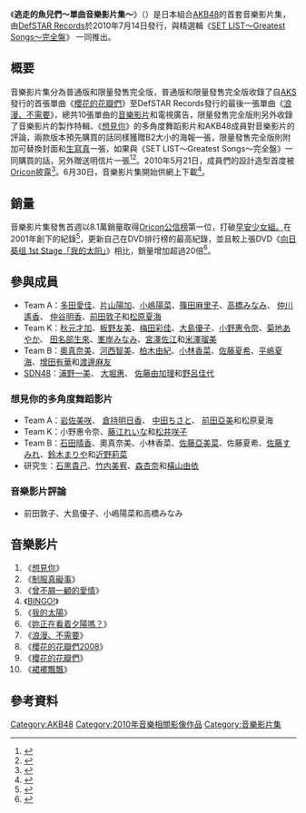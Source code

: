 {{Infobox album
| name       = 逃走的魚兒們～單曲音樂影片集～
| cover      = 逃した魚たち〜シングル・ビデオコレクション〜.jpg
| artist     = [[AKB48|AKB48]]
| released   = 2010年7月14日
| type       = [[音樂錄影帶|音樂錄影帶]]
| recorded   = 2010年
| genre      = [[J-POP|J-POP]]
| length     = Disc1（57分） Disc2（82分） Disc3（43分）
| label      = [[DefSTAR_Records|DefSTAR Records]]
| producer   = [[秋元康|秋元康]]
| chart_position = * 週榜第1位（[[Oricon公信榜|Oricon]]）
*2010年度年榜第12位（Oricon）
| certification = * 金唱片（[[日本唱片協会|日本唱片協会]]）
| prev_title = 
| prev_year  = 
| next_title = [[AKB滿載_～THE_BEST_MUSIC_VIDEO～|AKB滿載 ～THE BEST MUSIC VIDEO～]]
| next_year  = 2011
}}

《'''逃走的魚兒們～單曲音樂影片集～'''》（{{lang-ja|'''逃した魚たち〜シングル・ビデオコレクション〜'''}}）是日本組合[[AKB48|AKB48]]的首套音樂影片集，由[[DefSTAR_Records|DefSTAR Records]]於2010年7月14日發行，與精選輯《[[SET_LIST～Greatest_Songs～完全盤|SET LIST～Greatest Songs～完全盤]]》 一同推出。

== 概要 ==
音樂影片集分為普通版和限量發售完全版，普通版和限量發售完全版收錄了自[[AKS|AKS]]發行的首張單曲《[[櫻花的花瓣們|櫻花的花瓣們]]》至DefSTAR Records發行的最後一張單曲《[[浪漫、不需要|浪漫、不需要]]》，總共10張單曲的[[音樂影片|音樂影片]]和電視廣告，限量發售完全版則另外收錄了音樂影片的製作特輯、《[[想見你_(AKB48單曲)|想見你]]》的多角度舞蹈影片和AKB48成員對音樂影片的評論，兩款版本預先購買的話同樣獲贈B2大小的海報一張，限量發售完全版則附加可替換封面和[[生寫真|生寫真]]一張，如果與《SET LIST～Greatest Songs～完全盤》一同購買的話，另外贈送明信片一張<ref>{{ja icon}}{{cite web|url=http://www.sonymusicshop.jp/m/item/itemShw.php?associate=SMO&cd=DFBL000007137 |title=逃した魚たち～シングル・ビデオコレクション～(DVD1枚)(通常盤) |publisher=[[索尼音樂娛樂|索尼音樂娛樂]] |date=2010-07-14 |accessdate=2011-10-04}}</ref><ref>{{ja icon}}{{cite web|url=http://www.sonymusicshop.jp/m/item/itemShw.php?associate=SMO&cd=DFBL000007134 |title=逃した魚たち～シングルビデオコレクション～(DVD3枚組)【完全生産限定盤】 |publisher=[[索尼音樂娛樂|索尼音樂娛樂]] |date=2010-07-14 |accessdate=2011-10-04}}</ref>。2010年5月21日，成員們的設計造型首度被[[Oricon|Oricon]]披露<ref>{{ja icon}}{{cite web|url=http://www.oricon.co.jp/news/music/76039/ |title=AKB48、デビュー初期の音楽ビデオ集「わけありの“魚姿”」で登場 |publisher=[[Oricon|Oricon]] |date=2010-05-12 |accessdate=2011-10-04}}</ref>。6月30日，音樂影片集開始供網上下載<ref>{{ja icon}}{{cite web|url=http://www.oricon.co.jp/news/music/77743/full/ |title=AKB48『選抜総選挙』で問い合わせ殺到の新曲、ついに発売 |publisher=[[Oricon|Oricon]] |date=2010-07-01 |accessdate=2011-10-04}}</ref>。

==銷量==
音樂影片集發售首週以8.1萬銷量取得[[Oricon公信榜|Oricon公信榜]]第一位，打破[[早安少女組。|早安少女組。]]在2001年創下的紀錄<ref>{{ja icon}}{{cite web|url=http://www.oricon.co.jp/news/rankmusic/78327/ |title=AKB48、女性グループ史上最高記録で初のDVD総合首位 |publisher=[[Oricon|Oricon]] |date=2010-07-21 |accessdate=2011-10-04}}</ref>，更新自己在DVD排行榜的最高紀錄，並且較上張DVD《[[向日葵组_1st_Stage「我的太阳」|向日葵组 1st Stage「我的太阳」]]》相比，銷量增加超過20倍<ref>{{ja icon}}{{cite web|url=http://www.oricon.co.jp/news/rankmusic/78327/full/ |title=AKB48、女性グループ史上最高記録で初のDVD総合首位 |publisher=[[Oricon|Oricon]] |date=2010-07-21 |accessdate=2011-10-04}}</ref>。

== 參與成員 ==
*Team A：[[多田愛佳|多田愛佳]]、[[片山陽加|片山陽加]]、[[小嶋陽菜|小嶋陽菜]]、[[篠田麻里子|篠田麻里子]]、[[高橋みなみ|高橋みなみ]]、 [[仲川遙香|仲川遙香]]、 [[仲谷明香|仲谷明香]]、[[前田敦子|前田敦子]]和[[松原夏海|松原夏海]]
*Team K：[[秋元才加|秋元才加]]、[[板野友美|板野友美]]、[[梅田彩佳|梅田彩佳]]、[[大島優子|大島優子]]、[[小野惠令奈|小野惠令奈]]、[[菊地あやか|菊地あやか]]、 [[田名部生來|田名部生來]]、[[峯岸みなみ|峯岸みなみ]]、[[宮澤佐江|宮澤佐江]]和[[米澤瑠美|米澤瑠美]]
*Team B：[[奧真奈美|奧真奈美]]、[[河西智美|河西智美]]、[[柏木由紀|柏木由紀]]、[[小林香菜|小林香菜]]、[[佐藤夏希|佐藤夏希]]、[[平嶋夏海|平嶋夏海]]、[[增田有華|增田有華]]和[[渡邊麻友|渡邊麻友]]
*[[SDN48|SDN48]]：[[浦野一美|浦野一美]]、 [[大堀惠|大堀惠]]、 [[佐藤由加理|佐藤由加理]]和[[野呂佳代|野呂佳代]]

=== 想見你的多角度舞蹈影片 ===
*Team A：[[岩佐美咲|岩佐美咲]]、 [[倉持明日香|倉持明日香]]、 [[中田ちさと|中田ちさと]]、 [[前田亞美|前田亞美]]和松原夏海
*Team K：小野惠令奈、[[藤江れいな|藤江れいな]]和[[松井咲子|松井咲子]]
*Team B：[[石田晴香|石田晴香]]、奧真奈美、小林香菜、[[佐藤亞美菜|佐藤亞美菜]]、佐藤夏希、[[佐藤すみれ|佐藤すみれ]]、[[鈴木まりや|鈴木まりや]]和[[近野莉菜|近野莉菜]]
*研究生：[[石黑貴己|石黑貴己]]、[[竹内美宥|竹内美宥]]、[[森杏奈|森杏奈]]和[[橫山由依|橫山由依]]

===音樂影片評論===
*前田敦子、大島優子、小嶋陽菜和高橋みなみ

== 音樂影片 ==
# 《[[想見你_(AKB48單曲)|想見你]]》
# 《[[制服真礙事|制服真礙事]]》
# 《[[曾不屑一顧的愛情|曾不屑一顧的愛情]]》
# 《[[BINGO!|BINGO!]]》
# 《[[我的太陽_(AKB48單曲)|我的太陽]]》
# 《[[妳正在看着夕陽嗎？|妳正在看着夕陽嗎？]]》
# 《[[浪漫、不需要|浪漫、不需要]]》
# 《[[櫻花的花瓣們2008|櫻花的花瓣們2008]]》
# 《[[櫻花的花瓣們|櫻花的花瓣們]]》
# 《[[裙襬飄飄|裙襬飄飄]]》

==參考資料==
{{reflist}}

{{AKB48歌曲}}

{{DEFAULTSORT:Nogashita sakana-tachi〜 shinguru bideokorekushon〜}}
[[Category:AKB48|Category:AKB48]]
[[Category:2010年音樂相關影像作品|Category:2010年音樂相關影像作品]]
[[Category:音樂影片集|Category:音樂影片集]]